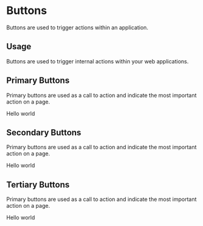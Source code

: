 
<Meta title="DesignSystem|Buttons" component={PrimaryButton} />

# Buttons

Buttons are used to trigger actions within an application.

## Usage

Buttons are used to trigger internal actions within your web applications.

## Primary Buttons

Primary buttons are used as a call to action and indicate the most important action on a page.

<Preview withToolbar>
  <Story name="primary">
    <PrimaryButton
      disabled={boolean('disabled', false)}
      onClick={action('button-click')}
    >
      Hello world
    </PrimaryButton>
  </Story>
</Preview>

## Secondary Buttons

Primary buttons are used as a call to action and indicate the most important action on a page.

<Story name="secondary">
  <SecondaryButton>Hello world</SecondaryButton>
</Story>

## Tertiary Buttons

Primary buttons are used as a call to action and indicate the most important action on a page.

<Story name="tertiary">
  <TertiaryButton>Hello world</TertiaryButton>
</Story>
